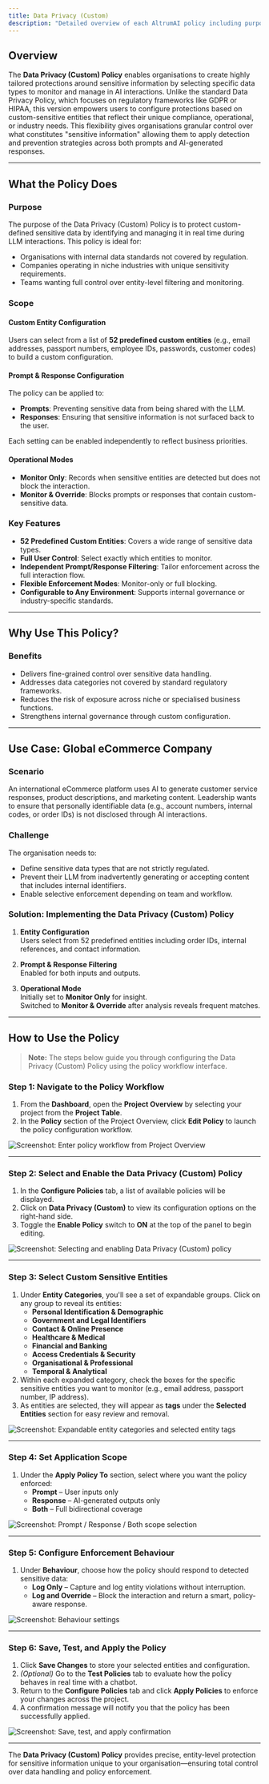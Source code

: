```yaml
---
title: Data Privacy (Custom)
description: "Detailed overview of each AltrumAI policy including purpose, features, and usage guidance."
---
```


## Overview

The **Data Privacy (Custom) Policy** enables organisations to create highly tailored protections around sensitive information by selecting specific data types to monitor and manage in AI interactions. Unlike the standard Data Privacy Policy, which focuses on regulatory frameworks like GDPR or HIPAA, this version empowers users to configure protections based on custom-sensitive entities that reflect their unique compliance, operational, or industry needs.
This flexibility gives organisations granular control over what constitutes "sensitive information" allowing them to apply detection and prevention strategies across both prompts and AI-generated responses.

---

## What the Policy Does

### Purpose

The purpose of the Data Privacy (Custom) Policy is to protect custom-defined sensitive data by identifying and managing it in real time during LLM interactions. This policy is ideal for:

- Organisations with internal data standards not covered by regulation.
- Companies operating in niche industries with unique sensitivity requirements.
- Teams wanting full control over entity-level filtering and monitoring.

### Scope

#### Custom Entity Configuration

Users can select from a list of **52 predefined custom entities** (e.g., email addresses, passport numbers, employee IDs, passwords, customer codes) to build a custom configuration.

#### Prompt & Response Configuration

The policy can be applied to:

- **Prompts**: Preventing sensitive data from being shared with the LLM.
- **Responses**: Ensuring that sensitive information is not surfaced back to the user.

Each setting can be enabled independently to reflect business priorities.

#### Operational Modes

- **Monitor Only**: Records when sensitive entities are detected but does not block the interaction.
- **Monitor & Override**: Blocks prompts or responses that contain custom-sensitive data.

### Key Features

- **52 Predefined Custom Entities**: Covers a wide range of sensitive data types.
- **Full User Control**: Select exactly which entities to monitor.
- **Independent Prompt/Response Filtering**: Tailor enforcement across the full interaction flow.
- **Flexible Enforcement Modes**: Monitor-only or full blocking.
- **Configurable to Any Environment**: Supports internal governance or industry-specific standards.

---

## Why Use This Policy?

### Benefits

- Delivers fine-grained control over sensitive data handling.
- Addresses data categories not covered by standard regulatory frameworks.
- Reduces the risk of exposure across niche or specialised business functions.
- Strengthens internal governance through custom configuration.

---

## Use Case: Global eCommerce Company

### Scenario

An international eCommerce platform uses AI to generate customer service responses, product descriptions, and marketing content. Leadership wants to ensure that personally identifiable data (e.g., account numbers, internal codes, or order IDs) is not disclosed through AI interactions.

### Challenge

The organisation needs to:

- Define sensitive data types that are not strictly regulated.
- Prevent their LLM from inadvertently generating or accepting content that includes internal identifiers.
- Enable selective enforcement depending on team and workflow.

### Solution: Implementing the Data Privacy (Custom) Policy

1. **Entity Configuration**  
   Users select from 52 predefined entities including order IDs, internal references, and contact information.

2. **Prompt & Response Filtering**  
   Enabled for both inputs and outputs.

3. **Operational Mode**  
   Initially set to **Monitor Only** for insight.  
   Switched to **Monitor & Override** after analysis reveals frequent matches.

---

## How to Use the Policy

> **Note:** The steps below guide you through configuring the Data Privacy (Custom) Policy using the policy workflow interface.

### Step 1: Navigate to the Policy Workflow

1. From the **Dashboard**, open the **Project Overview** by selecting your project from the **Project Table**.
2. In the **Policy** section of the Project Overview, click **Edit Policy** to launch the policy configuration workflow.

![Screenshot: Enter policy workflow from Project Overview](#)

---

### Step 2: Select and Enable the Data Privacy (Custom) Policy

1. In the **Configure Policies** tab, a list of available policies will be displayed.
2. Click on **Data Privacy (Custom)** to view its configuration options on the right-hand side.
3. Toggle the **Enable Policy** switch to **ON** at the top of the panel to begin editing.

![Screenshot: Selecting and enabling Data Privacy (Custom) policy](#)

---

### Step 3: Select Custom Sensitive Entities

1. Under **Entity Categories**, you'll see a set of expandable groups. Click on any group to reveal its entities:
   - **Personal Identification & Demographic**
   - **Government and Legal Identifiers**
   - **Contact & Online Presence**
   - **Healthcare & Medical**
   - **Financial and Banking**
   - **Access Credentials & Security**
   - **Organisational & Professional**
   - **Temporal & Analytical**
2. Within each expanded category, check the boxes for the specific sensitive entities you want to monitor (e.g., email address, passport number, IP address).
3. As entities are selected, they will appear as **tags** under the **Selected Entities** section for easy review and removal.

![Screenshot: Expandable entity categories and selected entity tags](#)

---

### Step 4: Set Application Scope

1. Under the **Apply Policy To** section, select where you want the policy enforced:
   - **Prompt** – User inputs only
   - **Response** – AI-generated outputs only
   - **Both** – Full bidirectional coverage

![Screenshot: Prompt / Response / Both scope selection](#)

---

### Step 5: Configure Enforcement Behaviour

1. Under **Behaviour**, choose how the policy should respond to detected sensitive data:
   - **Log Only** – Capture and log entity violations without interruption.
   - **Log and Override** – Block the interaction and return a smart, policy-aware response.

![Screenshot: Behaviour settings](#)

---

### Step 6: Save, Test, and Apply the Policy

1. Click **Save Changes** to store your selected entities and configuration.
2. *(Optional)* Go to the **Test Policies** tab to evaluate how the policy behaves in real time with a chatbot.
3. Return to the **Configure Policies** tab and click **Apply Policies** to enforce your changes across the project.
4. A confirmation message will notify you that the policy has been successfully applied.

![Screenshot: Save, test, and apply confirmation](#)

---

The **Data Privacy (Custom) Policy** provides precise, entity-level protection for sensitive information unique to your organisation—ensuring total control over data handling and policy enforcement.
